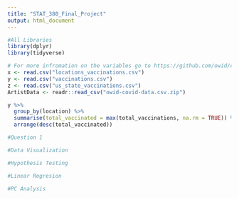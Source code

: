 ```yaml
---
title: "STAT_380_Final_Project"
output: html_document
---
```


```r
#All Libraries
library(dplyr)
library(tidyverse)
```



```r
# For more infromation on the variables go to https://github.com/owid/covid-19-data/tree/master/public/data/vaccinations 
x <- read.csv("locations_vaccinations.csv")
y <- read.csv("vaccinations.csv")
z <- read.csv("us_state_vaccinations.csv")
ArtistData <- readr::read_csv("owid-covid-data.csv.zip")

```
```r
y %>%
  group_by(location) %>%
  summarise(total_vaccinated = max(total_vaccinations, na.rm = TRUE)) %>%
  arrange(desc(total_vaccinated))
```



```r
#Question 1  
```

```r
#Data Visualization

```


```r
#Hypothesis Testing
```

```r
#Linear Regresion
```

```r
#PC Analysis
```

